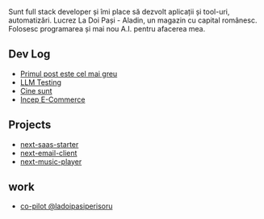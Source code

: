 
<NameTransition />

Sunt full stack developer și îmi place să dezvolt aplicații și tool-uri, automatizări. Lucrez La Doi Pași - Aladin, un magazin cu capital românesc. Folosesc programarea și mai nou A.I. pentru afacerea mea.

>

## Dev Log

- [Primul post este cel mai greu](/b/first-post)
- [LLM Testing](/b/test-mdx)
- [Cine sunt](/b/cine-sunt)
- [Incep E-Commerce](/b/ecommerce-project)

## Projects

- [next-saas-starter](https://github.com/clugraphy/next-saas-starter)
- [next-email-client](https://github.com/clugraphy/next-email-client)
- [next-music-player](https://github.com/clugraphy/next-music-player)

## work

- [co-pilot @ladoipasiperisoru](https://aladin.ceverything.ro)

